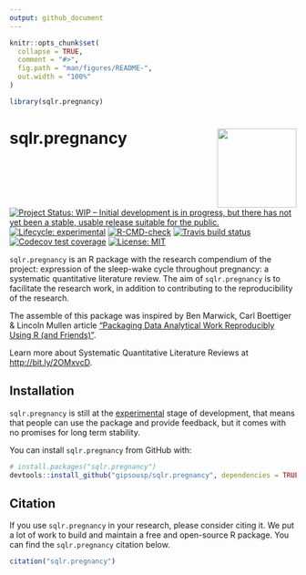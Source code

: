 ```yaml
---
output: github_document
---
```


<!-- README.md is generated from README.Rmd. Please edit that file -->

```r
knitr::opts_chunk$set(
  collapse = TRUE,
  comment = "#>",
  fig.path = "man/figures/README-",
  out.width = "100%"
)

library(sqlr.pregnancy)
```

# sqlr.pregnancy <a href='https://gipsousp.github.io/sqlr.pregnancy'><img src='man/figures/logo.png' align="right" height="139" /></a>

<!-- badges: start -->
[![Project Status: WIP – Initial development is in progress, but there has not yet been a stable, usable release suitable for the public.](https://www.repostatus.org/badges/latest/wip.svg)](https://www.repostatus.org/#wip)
[![Lifecycle: experimental](https://img.shields.io/badge/lifecycle-experimental-orange.svg)](https://lifecycle.r-lib.org/articles/stages.html#experimental)
[![R-CMD-check](https://github.com/gipsousp/sqlr.pregnancy/workflows/R-CMD-check/badge.svg)](https://github.com/gipsousp/sqlr.pregnancy/actions)
[![Travis build status](https://travis-ci.com/gipsousp/sqlr.pregnancy.svg?branch=master)](https://travis-ci.com/gipsousp/sqlr.pregnancy)
[![Codecov test coverage](https://codecov.io/gh/gipsousp/sqlr.pregnancy/branch/master/graph/badge.svg)](https://codecov.io/gh/gipsousp/sqlr.pregnancy?branch=master)
[![License: MIT](https://img.shields.io/badge/license-MIT-green)](https://choosealicense.com/licenses/mit/)
<!-- badges: end -->

`sqlr.pregnancy` is an R package with the research compendium of the project: expression of the sleep-wake cycle throughout pregnancy: a systematic quantitative literature review. The aim of `sqlr.pregnancy` is to facilitate the research work, in addition to contributing to the reproducibility of the research.

The assemble of this package was inspired by Ben Marwick, Carl Boettiger & Lincoln Mullen article ["Packaging Data Analytical Work Reproducibly Using R (and Friends)"](https://doi.org/10.1080/00031305.2017.1375986).

Learn more about Systematic Quantitative Literature Reviews at <http://bit.ly/2OMxvcD>.

## Installation

`sqlr.pregnancy` is still at the [experimental](https://lifecycle.r-lib.org/articles/stages.html#experimental) stage of development, that means that people can use the package and provide feedback, but it comes with no promises for long term stability.

You can install `sqlr.pregnancy` from GitHub with:

``` r
# install.packages("sqlr.pregnancy")
devtools::install_github("gipsousp/sqlr.pregnancy", dependencies = TRUE)
```

## Citation

If you use `sqlr.pregnancy` in your research, please consider citing it. We put a lot of work to build and maintain a free and open-source R package. You can find the `sqlr.pregnancy` citation below.

```r
citation("sqlr.pregnancy")
```
